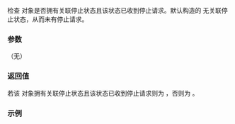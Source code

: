 {{cpp/thread/stop_token/title|stop_requested}}
{{cpp/thread/stop_token/navbar}}
{{ddcl|since=c++20|
bool stop_requested() const noexcept;
}}

检查 {{rlpt|/|stop_token}} 对象是否拥有关联停止状态且该状态已收到停止请求。默认构造的 {{c|stop_token}} 无关联停止状态，从而未有停止请求。

===参数===
（无）

===返回值===
若该 {{c|stop_token}} 对象拥有关联停止状态且该状态已收到停止请求则为 {{c|true}}，否则为 {{c|false}}。

===示例===
{{example
|code=
#include &lt;chrono&gt;
#include &lt;condition_variable&gt;
#include &lt;iostream&gt;
#include &lt;mutex&gt;
#include &lt;string_view&gt;
#include &lt;thread&gt;
using namespace std::chrono_literals;

int main()
{
    std::cout &lt;&lt; std::boolalpha;
    auto print = [](std::string_view name, const std::stop_token&amp; token)
    {
        std::cout &lt;&lt; name &lt;&lt; ": stop_possible = " &lt;&lt; token.stop_possible();
        std::cout &lt;&lt; ", stop_requested = " &lt;&lt; token.stop_requested() &lt;&lt; '\n';
    };

    // 将会监听停止请求的工作线程
    auto stop_worker = std::jthread([](std::stop_token stoken)
    {
        for (int i = 10; i; --i)
        {
            std::this_thread::sleep_for(300ms);
            if (stoken.stop_requested())
            {
                std::cout &lt;&lt; "  嗜睡工人已被请求停止\n";
                return;
            }
            std::cout &lt;&lt; "  嗜睡工人回去睡觉\n";
        }
    });

    // 完成后才停止的工作线程
    auto inf_worker = std::jthread([]()
    {
        for (int i = 5; i; --i)
        {
            std::this_thread::sleep_for(300ms);
            std::cout &lt;&lt; "  如愿持续运行\n";
        }
    });

    std::stop_token def_token;
    std::stop_token stop_token = stop_worker.get_stop_token();
    std::stop_token inf_token = inf_worker.get_stop_token();
    print("def_token ", def_token);
    print("stop_token", stop_token);
    print("inf_token ", inf_token);

    std::cout &lt;&lt; "\n请求并结合 stop_worker:\n";
    stop_worker.request_stop();
    stop_worker.join();

    std::cout &lt;&lt; "\n请求并结合 inf_worker:\n";
    inf_worker.request_stop();
    inf_worker.join();
    std::cout &lt;&lt; '\n';

    print("def_token ", def_token);
    print("stop_token", stop_token);
    print("inf_token ", inf_token);
}
|p=true
|output=
def_token : stop_possible = false, stop_requested = false
stop_token: stop_possible = true, stop_requested = false
inf_token : stop_possible = true, stop_requested = false

请求并结合 stop_worker:
  如愿持续运行
  嗜睡工人已被请求停止

请求并结合 inf_worker:
  如愿持续运行
  如愿持续运行
  如愿持续运行
  如愿持续运行

def_token : stop_possible = false, stop_requested = false
stop_token: stop_possible = true, stop_requested = true
inf_token : stop_possible = true, stop_requested = true
}}

{{langlinks|en|es|ja|ru}}